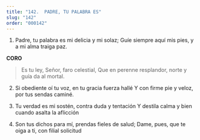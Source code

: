 ```yaml
---
title: "142.  PADRE, TU PALABRA ES"
slug: "142"
order: "000142"
---
```


1. Padre, tu palabra es mi delicia y mi solaz;
Guíe siempre aquí mis pies, y a mi alma traiga paz.

**CORO**
>Es tu ley, Señor, faro celestial,
Que en perenne resplandor, norte y guía da al mortal.

2.	Si obediente oí tu voz, en tu gracia fuerza hallé Y con firme pie y veloz, por tus sendas caminé.

3.	Tu verdad es mi sostén, contra duda y tentación Y destila calma y bien cuando asalta la aflicción

4.	Son tus dichos para mí, prendas fieles de salud; Dame, pues, que te oiga a ti, con filial solicitud
